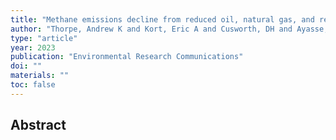 ```yaml
---
title: "Methane emissions decline from reduced oil, natural gas, and refinery production during COVID-19"
author: "Thorpe, Andrew K and Kort, Eric A and Cusworth, DH and Ayasse, AK and Bue, Brian D and Yadav, Vineet and Thompson, David R and Frankenberg, Christian and Herner, Jorn and Falk, Matthias and others"
type: "article"
year: 2023
publication: "Environmental Research Communications"
doi: ""
materials: ""
toc: false
---
```


## Abstract

